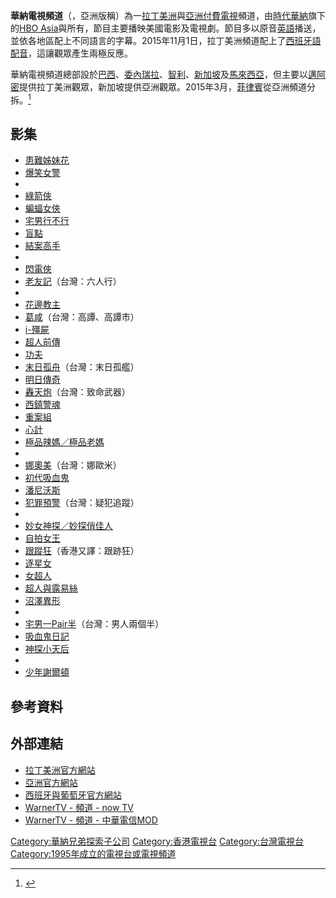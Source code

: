 {{Infobox TV channel
| name              = 華納電視頻道<br/>Warner TV
| logofile          = Warner-azul.png
| logosize          = 220px
| logoalt           = 
| logo2             = 
| launch            = 1995（拉丁美洲）<br/> 2007（英國）<br/> 2010（亞洲）
| picture format    = [[480i|480i]]（[[標準畫質電視|SDTV]]）[[16:9|16:9]]<br>[[1080i|1080i]]（[[高清電視|HDTV]]）
| share             = 
| share as of       = 
| share source      = 
| network           = 
| owner             = [[華納兄弟娛樂|華納兄弟娛樂]]（[[華納媒體|華納媒體]]）<br /> <small>（拉丁美洲：由{{link-en|透納廣播公司拉丁美洲|Turner Broadcasting System Latin America}}運營、{{link-en|HBO拉丁美洲集團|HBO Latin America Group}}發送<br/>亞洲：由{{link-en|透納廣播公司亞太|Turner Broadcasting System Asia Pacific|透納亞太}}發送</small><br />[[透納廣播公司|透納廣播公司]]（[[華納媒體|華納媒體]]）
| slogan            = 
| country           = 
| language          = [[英語|英語]] <br/> [[西班牙語|西班牙語]] <br/> [[葡萄牙語|葡萄牙語]] <br/> [[漢語|漢語]] <br/> [[印尼語|印尼語]] <br/> [[馬來語|馬來語]] <br/> [[泰語|泰語]] <br/> [[粵語|粵語]]
| broadcast area    = '''[[拉丁美洲|拉丁美洲]]：'''<br>[[巴西|巴西]]<br>[[阿根廷|阿根廷]]<br>[[阿魯巴|阿魯巴]]<br>[[巴巴多斯|巴巴多斯]]<br>[[玻利維亞|玻利維亞]]<br>[[智利|智利]]<br>[[哥倫比亞|哥倫比亞]]<br>[[哥斯達黎加|哥斯達黎加]]<br>[[庫拉索|庫拉索]]<br>[[厄瓜多爾|厄瓜多爾]]<br>[[薩爾瓦多|薩爾瓦多]]<br>[[危地馬拉|危地馬拉]]<br>[[圭亞那|圭亞那]]<br>[[洪都拉斯|洪都拉斯]]<br>[[墨西哥|墨西哥]]<br>[[尼加拉瓜|尼加拉瓜]]<br>[[巴拿馬|巴拿馬]]<br>[[巴拉圭|巴拉圭]]<br>[[祕魯|祕魯]]<br>[[多明尼加|多明尼加]]<br>[[聖盧西亞|聖盧西亞]]<br>[[蘇利南|蘇利南]]<br>[[千里達及托巴哥|千里達及托巴哥]]<br>[[烏拉圭|烏拉圭]]<br>[[委內瑞拉|委內瑞拉]]<br />'''[[東南亞|東南亞]]：'''<br>[[新加坡|新加坡]]<br>[[馬來西亞|馬來西亞]]<br>[[香港|香港]]<br>[[澳門|澳門]]<br>[[台灣|台灣]]<br>[[菲律賓|菲律賓]]<br>[[斯里蘭卡|斯里蘭卡]]<br>[[印度尼西亞|印度尼西亞]]<br>[[泰國|泰國]]<br>[[越南|越南]]
| affiliates        =
| headquarters      = 
| former names      = ''WBTV: El Canal Warner / O Canal da Warner''（1996–2001）<br/>''The Warner Channel''（2001–'02, 1996–2002頻道Logo）
| replaced names    = 
| replaced by names = 
| sister names      = 
| timeshift names   = 
| web               = [http://www.warnerchannel.com/ 官方網站]（拉丁美洲）<br /> [http://www.warnertvasia.com/ 官方網站]（亞洲）
| sat serv 1        = [[墨西哥|墨西哥]][[Dish_Network_Mexico|Dish Network]]
| sat chan 1        = Channel 210
| sat serv 2        = [[印度尼西亞|印度尼西亞]][[Indovision|Indovision]]
| sat chan 2        = Channel 163
| sat serv 3        = [[巴西|巴西]][[Sky_Brasil|Sky]]
| sat chan 3        = Channel 44 (SD) <br>Channel 244 (HD)
| sat serv 4        = [[墨西哥|墨西哥]][[SKY_Mexico|SKY]]
| sat chan 4        = Channel 205
| sat serv 5        = [[台灣|台灣]][[DishHD|DishHD]]
| sat chan 5        = Channel 6256
| sat serv 6        = [[巴西|巴西]][[Oi_TV|Oi TV]]
| sat chan 6        = Channel 200
| sat serv 7        = [[斯里蘭卡|斯里蘭卡]][[Dialog_TV|Dialog TV]]
| sat chan 7        = Channel 29
| sat serv 8        = [[菲律賓|菲律賓]][[Cignal_Digital_TV|Cignal Digital TV]]
| sat chan 8        = Channel 119 (HD)
| sat serv 9        = [[泰國|泰國]][[GMM_Z|GMM Z]]
| sat chan 9        = Channel 380 (SD)<br>Channel 416 (HD)
| sat serv 10       = [[馬來西亞|馬來西亞]][[Astro集團|Astro]]
| sat chan 10       = Channel 719 (HD) (旧频道) channel 712 (HD) (新频道)
| sat serv 11       = [[马来西亚|马来西亚]][[Astro_NJOI|NJOI]]
| sat chan 11       = Channel 719 (HD) (旧频道) channel 712 (HD) (新频道)
| sat serv 12       = [[越南|越南]][[Vietnam_Multimedia_Corporation|VTC]]
| sat chan 12       = Channel 13 (HD)
| sat serv 13       = [[印度尼西亞|印度尼西亞]][[Transvision_(Indonesia)|Transvision]]
| sat chan 13       = Channel 314 (HD)
| cable serv 1      = [[新加坡|新加坡]][[新加坡電視頻道列表|StarHub TV]]
| cable chan 1      = Channel 515 (SD/HD)
| cable serv 2      = [[菲律賓|菲律賓]][[SkyCable|SkyCable]]
| cable chan 2      = Channel 34 (SD Digital) <br> Channel 197 (HD)
| cable serv 3      = [[菲律賓|菲律賓]][[Destiny_Cable|Destiny Cable]]
| cable chan 3      = Channel 80 (Analog)<br>Channel 34 (Digital)
| cable serv 4      = [[菲律賓|菲律賓]][[Cablelink|Cablelink]]
| cable chan 4      = Channel 30
| cable serv 5      = [[印度尼西亞|印度尼西亞]](First Media)
| cable chan 5      = Channel 259
| cable serv 6      = [[巴西|巴西]][[Net_S.A.|NET]]
| cable chan 6      = Channel 47 (SD) <br>Channel 547 (HD)
| cable serv 7      = [[越南|越南]][[Vietnam_Television|VTVcab]]
| cable chan 7      = Channel 73 (HD)
| cable serv 8      = [[菲律賓|菲律賓]]Bukidnon Z5 Cable
| cable chan 8      = Channel 29 (SD)
| cable serv 9      = [[澳門有線電視|澳門有線電視]]
| cable chan 9      = Channel 710 (HD) 
| cable serv 10     = [[台灣|台灣]][[大台中數位有線電視|大台中數位有線電視]]
| cable chan 10     =  Channel 97(HD)
| adsl serv 1       = [[馬來西亞|馬來西亞]][[Unifi_TV|Unifi TV]]
| adsl chan 1       = Channel 451 (HD)/With Warner TV HD On Demand (WarnerTV Encore)
| adsl serv 2       = [[香港|香港]][[Now_TV|Now TV]]
| adsl chan 2       = Channel 510 (SD/HD)
| adsl serv 3       = [[台灣|台灣]][[中華電信MOD|中華電信MOD]]
| adsl chan 3       = Channel 616 (HD)
| adsl serv 4       = [[新加坡|新加坡]][[新加坡電視頻道列表|Singtel TV]]
| adsl chan 4        = Channel 306 (HD)
| online serv 1     =马来西亚Astro 
| online chan 1     =Astro Go,On demand 
|online serv 2=马来西亚Unifi tv|online chan 2=Playtv@unifi, hypplay VOD}}

'''華納電視頻道'''（{{lang-en|'''Warner Channel'''}}，亞洲版稱{{lang|en|'''Warner TV'''}}）為一[[拉丁美洲|拉丁美洲]]與[[亞洲|亞洲]][[付費電視|付費電視]]頻道，由[[時代華納|時代華納]]旗下的[[HBO_Asia|HBO Asia]]與{{link-en|HBO拉丁美洲集團|HBO Latin America Group}}所有，節目主要播映美國電影及電視劇。節目多以原音[[英語|英語]]播送，並依各地區配上不同語言的字幕。2015年11月1日，拉丁美洲頻道配上了[[西班牙語|西班牙語]][[配音|配音]]，這讓觀眾產生兩極反應。

華納電視頻道總部設於[[巴西|巴西]]、[[委內瑞拉|委內瑞拉]]、[[智利|智利]]、[[新加坡|新加坡]]及[[馬來西亞|馬來西亞]]，但主要以[[邁阿密|邁阿密]]提供拉丁美洲觀眾，新加坡提供亞洲觀眾。2015年3月，[[菲律賓|菲律賓]]從亞洲頻道分拆。<ref>{{cite web|title=Warner TV Revamps, Launches Philippines Feed|publisher=Media Business Asia|date=March 12, 2015|url=http://www.mediabusinessasia.com/apos2015/industry.php?id=99&start=5|accessdate=March 19, 2015|archive-url=https://web.archive.org/web/20150619152123/http://www.mediabusinessasia.com/apos2015/industry.php?id=99&start=5|archive-date=2015-06-19|dead-url=yes}}</ref>

== 影集 ==
;{{small|以下譯名以香港為主}}
* [[破產姐妹|患難姊妹花]]
* [[爆笑女警|爆笑女警]]
* {{le|幾乎是天才|Almost Genius}}
* [[綠箭俠_(電視劇)|綠箭俠]]
* [[蝙蝠女俠_(電視劇)|蝙蝠女俠]]
* [[生活大爆炸|宅男行不行]]
* [[盲點_(電視劇)|盲點]]
* [[真相追擊|結案高手]]
* {{le|魔幻騙局|Deception (2017 TV series)}}
* [[閃電俠_(2014年電視劇)|閃電俠]]
* [[老友記|老友記]]（台灣：六人行）
* {{link-en|一善之差|Good Behavior}}
* [[花邊教主_(電視劇)|花邊教主]]
* [[高譚_(電視劇)|葛咸]]（台灣：高譚、高譚市）
* [[我是殭屍_(電視劇)|i-殭屍]]
* [[超人前傳_(2018年電視劇)|超人前傳]]
* [[功夫_(2021年電視劇)|功夫]]
* [[末日孤艦|末日孤舟]]（台灣：末日孤艦）
* [[明日傳奇|明日傳奇]]
* [[致命武器_(電視劇)|轟天炮]]（台灣：致命武器）
* [[西鎮警魂|西鎮警魂]]
* [[重案組_(美國電視劇)|重案組]]
* [[心計|心計]]
* [[極品老媽|極品辣媽／極品老媽]]
* {{link-en|一級謀殺 (電視劇)|Murder in the First (TV series)|一級謀殺}}
* [[娜歐米_(電視劇)|娜奧美]]（台灣：娜歐米）
* [[始祖家族|初代吸血鬼]]
* [[潘尼沃斯_(電視劇)|潘尼沃斯]]
* [[疑犯追蹤|犯罪預警]]（台灣：疑犯追蹤）
* {{link-en|亂世德心|Public Morals (2015 TV series)}}
* [[妙女神探|妙女神探／妙探俏佳人]]
* [[自拍_(電視劇)|自拍女王]]
* [[跟蹤者|跟蹤狂]]（香港又譯：跟跡狂）
* [[逐星女_(電視劇)|逐星女]]
* [[女超人_(電視劇)|女超人]]
* [[超人與露易絲|超人與露易絲]]
* [[沼澤異形_(2019年電視劇)|沼澤異形]]
* {{le|廢柴教師|Those Who Can't|Those Who Can't}}
* [[好漢兩個半|宅男一Pair半]]（台灣：男人兩個半）
* [[吸血鬼日記|吸血鬼日記]]
* [[美眉校探|神探小天后]]
* {{le|威士忌騎士|Whiskey Cavalier}}
* [[少年謝爾頓|少年謝爾頓]]

== 參考資料 ==
{{reflist|1}}

== 外部連結 ==
*[http://www.warnerchannel.com/ 拉丁美洲官方網站] {{Wayback|url=http://www.warnerchannel.com/ |date=20140924114131 }}
*[http://www.warnertvasia.com 亞洲官方網站] {{Wayback|url=http://www.warnertvasia.com/ |date=20210506065943 }}
*[http://www.warnerchannel.com/ 西班牙與葡萄牙官方網站] {{Wayback|url=http://www.warnerchannel.com/ |date=20140924114131 }}
*[http://nowtv.now.com/channel/510 WarnerTV - 頻道 - now TV] {{Wayback|url=http://nowtv.now.com/channel/510 |date=20200121161139 }}
*[http://mod.cht.com.tw/tv/channel.php?id=065 WarnerTV - 頻道 - 中華電信MOD] {{Wayback|url=http://mod.cht.com.tw/tv/channel.php?id=065 |date=20171027231612 }}
{{時代華納}}
{{華納兄弟}}
{{台灣電視頻道}}

[[Category:華納兄弟探索子公司|Category:華納兄弟探索子公司]]
[[Category:香港電視台|Category:香港電視台]]
[[Category:台灣電視台|Category:台灣電視台]]
[[Category:1995年成立的電視台或電視頻道|Category:1995年成立的電視台或電視頻道]]